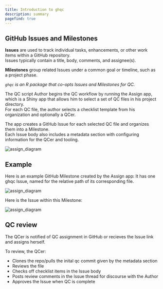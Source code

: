 ```yaml
---
title: Introduction to ghqc
description: summary
pagefind: true
---
```




## GitHub Issues and Milestones

**Issues** are used to track individual tasks, enhancements, or other work items within a GitHub repository.\
Issues typically contain a title, body, comments, and assignee(s).

**Milestones** group related Issues under a common goal or timeline, such as a project phase. 

*`ghqc` is an R package that co-opts Issues and Milestones for QC.*

The QC script Author begins the QC workflow by running the Assign app, which is a Shiny app that allows him to select a set of QC files in his project directory.\
For each QC file, the author selects a checklist template from his organization and optionally a QCer.

The app creates a GitHub Issue for each selected QC file and organizes them into a Milestone.\
Each Issue body also includes a metadata section with configuring information for the QCer and tooling.

![assign_diagram](/ghqc-docs/assign_diagram.png)

## Example 

Here is an example GitHub Milestone created by the Assign app:
It has one ghqc Issue, named for the relative path of its corresponding file.

![assign_diagram](/ghqc-docs/milestone_example2.png)

Here is the Issue within this Milestone:

![assign_diagram](/ghqc-docs/issue_example2.png)

## QC review

The QCer is notified of QC assignment in GitHub or recieves the Issue link and assigns herself.

To review, the QCer:
- Clones the repo/pulls the inital qc commit given by the metadata section
- Reviews the file 
- Checks off checklist items in the Issue body
- Posts review comments in the Issue thread for discourse with the Author
- Approves the Issue when QC is complete